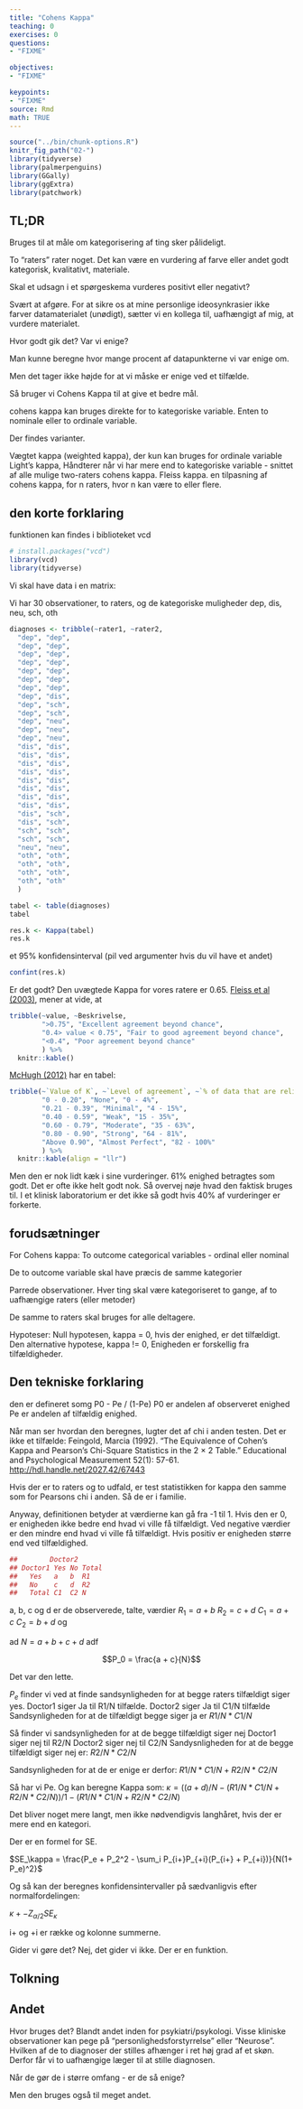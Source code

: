```yaml
---
title: "Cohens Kappa"
teaching: 0
exercises: 0
questions: 
- "FIXME"

objectives:
- "FIXME"

keypoints:
- "FIXME"
source: Rmd
math: TRUE
---
```


```r
source("../bin/chunk-options.R")
knitr_fig_path("02-")
library(tidyverse)
library(palmerpenguins)
library(GGally)
library(ggExtra)
library(patchwork)
```




## TL;DR

Bruges til at måle om kategorisering af ting sker pålideligt.

To "raters" rater noget. Det kan være en vurdering af farve eller andet 
godt kategorisk, kvalitativt, materiale.

Skal et udsagn i et spørgeskema vurderes positivt eller negativt?

Svært at afgøre. For at sikre os at mine personlige ideosynkrasier ikke farver
datamaterialet (unødigt), sætter vi en kollega til, uafhængigt af mig, at vurdere
materialet.

Hvor godt gik det? Var vi enige?

Man kunne beregne hvor mange procent af datapunkterne vi var enige om.

Men det tager ikke højde for at vi måske er enige ved et tilfælde.

Så bruger vi Cohens Kappa til at give et bedre mål.

cohens kappa kan bruges direkte for to kategoriske variable. Enten to nominale 
eller to ordinale variable.

Der findes varianter.

Vægtet kappa (weighted kappa), der kun kan bruges for ordinale variable
Light's kappa, Håndterer når vi har mere end to kategoriske variable -
snittet af alle mulige two-raters cohens kappa.
Fleiss kappa. en tilpasning af cohens kappa, for n raters, hvor n kan være to eller
flere.

## den korte forklaring
funktionen kan findes i biblioteket vcd
```r
# install.packages("vcd")
library(vcd)
library(tidyverse)
```

Vi skal have data i en matrix:

Vi har 30 observationer, to raters, og de kategoriske muligheder
dep, dis, neu, sch, oth


```r
diagnoses <- tribble(~rater1, ~rater2,
  "dep", "dep",
  "dep", "dep",
  "dep", "dep",
  "dep", "dep",
  "dep", "dep",
  "dep", "dep",
  "dep", "dep",
  "dep", "dis",
  "dep", "sch",
  "dep", "sch",
  "dep", "neu",
  "dep", "neu",
  "dep", "neu",
  "dis", "dis",
  "dis", "dis",
  "dis", "dis",
  "dis", "dis",
  "dis", "dis",
  "dis", "dis",
  "dis", "dis",
  "dis", "dis",
  "dis", "sch",
  "dis", "sch",
  "sch", "sch",
  "sch", "sch",
  "neu", "neu",
  "oth", "oth",
  "oth", "oth",
  "oth", "oth",
  "oth", "oth"
  )

tabel <- table(diagnoses)
tabel
```

```r
res.k <- Kappa(tabel)
res.k
```
et 95% konfidensinterval (pil ved argumenter hvis du vil have et andet)
```r
confint(res.k)
```
Er det godt? Den uvægtede Kappa for vores ratere er 0.65. [Fleiss et al (2003)](https://onlinelibrary.wiley.com/doi/book/10.1002/0471445428), mener at vide,
at 


```r
tribble(~value, ~Beskrivelse,
        ">0.75", "Excellent agreement beyond chance",
        "0.4> value < 0.75", "Fair to good agreement beyond chance",
        "<0.4", "Poor agreement beyond chance"
        ) %>% 
  knitr::kable()
```


[McHugh (2012)](https://doi.org/10.11613/BM.2012.031)
har en tabel:

```r
tribble(~`Value of K`, ~`Level of agreement`, ~`% of data that are reliable`,
        "0 - 0.20", "None", "0 - 4%",
        "0.21 - 0.39", "Minimal", "4 - 15%",
        "0.40 - 0.59", "Weak", "15 - 35%", 
        "0.60 - 0.79", "Moderate", "35 - 63%",
        "0.80 - 0.90", "Strong", "64 - 81%",
        "Above 0.90", "Almost Perfect", "82 - 100%"
        ) %>% 
  knitr::kable(align = "llr")
```
Men den er nok lidt kæk i sine vurderinger. 61% enighed betragtes som godt.
Det er ofte ikke helt godt nok.
Så overvej nøje hvad den faktisk bruges til. I et klinisk laboratorium er det 
ikke så godt hvis 40% af vurderinger er forkerte.

## forudsætninger

For Cohens kappa:
To outcome categorical variables - ordinal eller nominal

De to outcome variable skal have præcis de samme kategorier

Parrede observationer. Hver ting skal være kategoriseret to gange, af to
uafhængige raters (eller metoder)

De samme to raters skal bruges for alle deltagere.

Hypoteser:
Null hypotesen, kappa = 0, hvis der  enighed, er det tilfældigt.
Den alternative hypotese, kappa != 0, Enigheden er forskellig fra tilfældigheder.

## Den tekniske forklaring
den er defineret somg P0 - Pe / (1-Pe)
P0 er andelen af observeret enighed
Pe er andelen af tilfældig enighed.

Når man ser hvordan den beregnes, lugter det af chi i anden testen. 
Det er ikke et tilfælde:
Feingold, Marcia (1992). "The Equivalence of Cohen's Kappa and Pearson's Chi-Square Statistics in the 2 × 2 Table." Educational and Psychological Measurement 52(1): 57-61. <http://hdl.handle.net/2027.42/67443>

Hvis der er to raters og to udfald, er test statistikken for kappa den samme
som for Pearsons chi i anden. Så de er i familie.

Anyway, definitionen betyder at værdierne kan gå fra -1 til 1. Hvis den er 0,
er enigheden ikke bedre end hvad vi ville få tilfældigt. Ved negative værdier
er den mindre end hvad vi ville få tilfældigt. Hvis positiv er enigheden større
end ved tilfældighed.


```r
##        Doctor2
## Doctor1 Yes No Total
##   Yes   a   b  R1   
##   No    c   d  R2   
##   Total C1  C2 N
```

a, b, c og d er de observerede, talte, værdier
$R_1 = a + b$ 
$R_2 = c + d$
$C_1 = a + c$
$C_2 = b + d$
og

ad $N = a + b + c + d$ adf 



$$P_0 = \frac{a + c}{N}$$

Det var den lette.

$P_e$ finder vi ved at finde sandsynligheden for at begge raters tilfældigt siger
yes.
Doctor1 siger Ja til R1/N tilfælde.
Doctor2 siger Ja til C1/N tilfælde
Sandsynligheden for at de tilfældigt begge siger ja er 
$R1/N * C1/N$


Så finder vi sandsynligheden for at de begge tilfældigt siger nej
Doctor1 siger nej til R2/N
Doctor2 siger nej til C2/N
Sandysnligheden for at de begge tilfældigt siger nej er:
$R2/N * C2/N$

Sandsynligheden for at de er enige er derfor:
$R1/N * C1/N + R2/N * C2/N$

Så har vi Pe. Og kan beregne Kappa som:
$\kappa = ((a+d)/N - (R1/N * C1/N + R2/N * C2/N))   / 1 - (R1/N * C1/N + R2/N * C2/N)$

Det bliver noget mere langt, men ikke nødvendigvis langhåret, hvis der er 
mere end en kategori.

Der er en formel for SE. 

$SE_\kappa = \frac{P_e + P_2^2 - \sum_i P_{i+}P_{+i}(P_{i+} + P_{+i})}{N(1+ P_e)^2}$

Og så kan der beregnes konfidensintervaller på sædvanligvis efter normalfordelingen:

$\kappa +- Z_{\alpha/2} SE_\kappa$

i+ og +i er række og kolonne summerne.

Gider vi gøre det? Nej, det gider vi ikke.
Der er en funktion.

## Tolkning

## Andet

Hvor bruges det? Blandt andet inden for psykiatri/psykologi. Visse kliniske
observationer kan pege på "personlighedsforstyrrelse" eller "Neurose". Hvilken
af de to diagnoser der stilles afhænger i ret høj grad af et skøn. Derfor får 
vi to uafhængige læger til at stille diagnosen.

Når de gør de i større omfang - er de så enige?

Men den bruges også til meget andet.